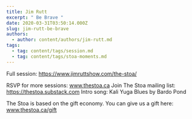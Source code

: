 ```yaml
---
title: Jim Rutt
excerpt: " Be Brave "
date: 2020-03-31T03:50:14.000Z
slug: jim-rutt-be-brave
authors:
  - author: content/authors/jim-rutt.md
tags:
  - tag: content/tags/session.md
  - tag: content/tags/stoa-moments.md
---
```


Full session: https://www.jimruttshow.com/the-stoa/

RSVP for more sessions: www.thestoa.ca
Join The Stoa mailing list: https://thestoa.substack.com
Intro song: Kali Yuga Blues by Bardo Pond

The Stoa is based on the gift economy. You can give us a gift here: www.thestoa.ca/gift
